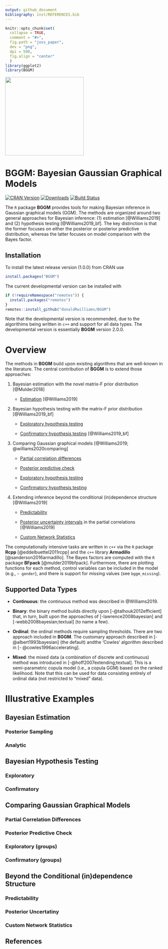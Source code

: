 ```yaml
---
output: github_document
bibliography: inst/REFERENCES.bib
---
```

```r
knitr::opts_chunk$set(
  collapse = TRUE,
  comment = "#>",
  fig.path = "joss_paper",
  dev = "png",
  dpi = 500,
  fig.align = "center"
  )
library(ggplot2)
library(BGGM)
```

<img src="joss_paper/hex.png" width = 250 />

# BGGM: Bayesian Gaussian Graphical Models

[![CRAN Version](http://www.r-pkg.org/badges/version/BGGM)](https://cran.r-project.org/package=BGGM)
[![Downloads](https://cranlogs.r-pkg.org/badges/BGGM)](https://cran.r-project.org/package=BGGM)
[![Build Status](https://travis-ci.org/donaldRwilliams/BGGM.svg?branch=master)](https://travis-ci.org/donaldRwilliams/BGGM)


The `R` package **BGGM** provides tools for making Bayesian inference in
Gaussian graphical models (GGM). The methods are organized around two general 
approaches for Bayesian inference: (1) estimation [@Williams2019] and (2) hypothesis 
testing [@Williams2019_bf]. The key distinction is that the former focuses on either 
the posterior or posterior predictive distribution, whereas the latter focuses on 
model comparison with the Bayes factor.

## Installation

To install the latest release version (1.0.0) from CRAN use
```r
install.packages("BGGM")	
```


The current developmental version can be installed with	

```r
if (!requireNamespace("remotes")) {	
  install.packages("remotes")	
}	
remotes::install_github("donaldRwilliams/BGGM")
```

Note that the developmental version is recommended, due to the algorithims being written in `c++` and 
support for all data types. The developmental version is essentially
**BGGM** version 2.0.0.



# Overview
The methods in **BGGM** build upon existing algorithms that are well-known in the literature.
The central contribution of **BGGM** is to extend those approaches:

1.  Bayesian estimation with the novel matrix-F prior distribution [@Mulder2018]
  
    + [Estimation](#bayesian-estimation) [@Williams2019]

2. Bayesian hypothesis testing with the matrix-F prior distribution [@Williams2019_bf]

    + [Exploratory hypothesis testing](#Exploratory)
  
    + [Confirmatory hypothesis testing](#Confirmatory) [@Williams2019_bf]
    
3. Comparing Gaussian graphical models [@Williams2019; @williams2020comparing]
    
    + [Partial correlation differences](#partial-correlation-differences) 
    
    + [Posterior predictive check](#posterior-predictive check)
    
    + [Exploratory hypothesis testing](#exploratory-(groups)) 
    
    + [Confirmatory hypothesis testing](#confirmatory-(groups))

4. Extending inference beyond the conditional (in)dependence structure [@Williams2019]

    +  [Predictability](#Predictability) 
    
    +  [Posterior uncertainty intervals](#posterior-uncertainty) in the 
       partial correlations [@Williams2019]
       
    +  [Custom Network Statistics](#custom-network-statistics)
    
    
The computationally intensive tasks are written in `c++` via the `R` package **Rcpp** [@eddelbuettel2011rcpp] and the `c++` library **Armadillo** [@sanderson2016armadillo]. The Bayes factors are computed with the `R` package **BFpack** [@mulder2019bfpack]. Furthermore, there are plotting functions
for each method, control variables can be included in the model (e.g., `~ gender`), and there is support for missing values (see `bggm_missing`).

## Supported Data Types

* **Continuous**: the continuous method was described in  @Williams2019.

* **Binary**: the binary method builds directly upon [-@talhouk2012efficient]
  that, in turn, built upon the approaches of [-lawrence2008bayesian] and
  [-webb2008bayesian;textual] (to name a few).
  
* **Ordinal**: the ordinal methods require sampling thresholds. There are two approach 
   included in **BGGM**. The customary approach described in [-@albert1993bayesian] 
   (the default) andthe 'Cowles' algorithm described in [- @cowles1996accelerating].
   
* **Mixed**: the mixed data (a combination of discrete and continuous) method was introduced
 in [-@hoff2007extending;textual]. This is a semi-parametric copula model
 (i.e., a copula GGM) based on the ranked likelihood. Note that this can be used for data
 consisting entirely of ordinal data (not restricted to "mixed" data).

# Illustrative Examples

## Bayesian Estimation

### Posterior Sampling

### Analytic


## Bayesian Hypothesis Testing

### Exploratory

### Confirmatory



## Comparing Gaussian Graphical Models


### Partial Correlation Differences

### Posterior Predictive Check

### Exploratory (groups)

### Confirmatory (groups)

## Beyond the Conditional (in)dependence Structure

### Predictability

### Posterior Uncertatiny

### Custom Network Statistics


## References


